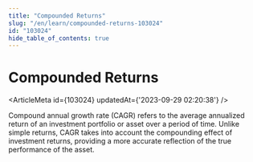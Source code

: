 ```yaml
---
title: "Compounded Returns"
slug: "/en/learn/compounded-returns-103024"
id: "103024"
hide_table_of_contents: true
---
```



# Compounded Returns

<ArticleMeta id={103024} updatedAt={'2023-09-29 02:20:38'} />
<div className='border-solid border-b border-t-0 my-4 border-[var(--ifm-color-gray-300)]' />

Compound annual growth rate (CAGR) refers to the average annualized return of an investment portfolio or asset over a period of time. Unlike simple returns, CAGR takes into account the compounding effect of investment returns, providing a more accurate reflection of the true performance of the asset.
